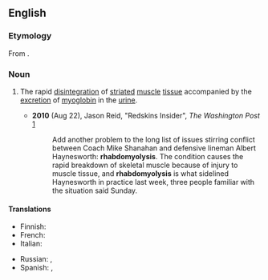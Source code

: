 ==English==
{{was wotd|2010|August|31}}
{{wikipedia}}

===Etymology===
From {{confix|rhabdo|myo-|lysis|lang=en}}.

===Noun===
{{en-noun|~|rhabdomyolyses}}

# {{lb|en|medicine}} The rapid [[disintegration]] of [[striated]] [[muscle]] [[tissue]] accompanied by the [[excretion]] of [[myoglobin]] in the [[urine]].
#* '''2010''' (Aug 22), Jason Reid, "Redskins Insider", ''The Washington Post'' [http://voices.washingtonpost.com/redskinsinsider/albert-haynesworth/rhabdomyolysis-sidelined-hayne.html]
#*: Add another problem to the long list of issues stirring conflict between Coach Mike Shanahan and defensive lineman Albert Haynesworth: '''rhabdomyolysis'''. The condition causes the rapid breakdown of skeletal muscle because of injury to muscle tissue, and '''rhabdomyolysis''' is what sidelined Haynesworth in practice last week, three people familiar with the situation said Sunday.

====Translations====
{{trans-top|the rapid disintegration of striated muscle tissue accompanied by the excretion of myoglobin in the urine}}
* Finnish: {{t|fi|rabdomyolyysi}}
* French: {{t+|fr|rhabdomyolyse}}
* Italian: {{t+|it|rabdomiolisi|f}}
{{trans-mid}}
* Russian: {{t+|ru|рабдомиолиз}}, {{t|ru|о́стрый некроз скелетных мышц}}
* Spanish: {{t|es|rabdomiolisis|f}}, {{t|es|rabdomiólisis|f}}
{{trans-bottom}}